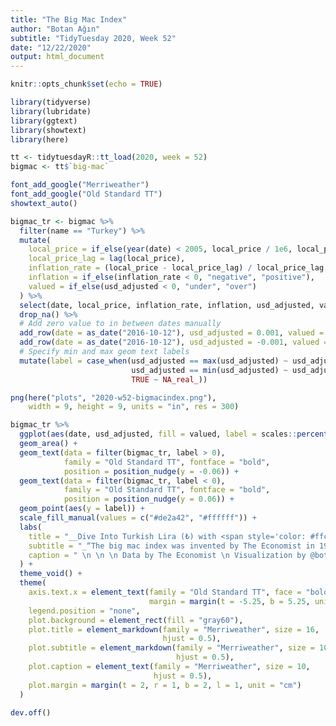 ```yaml
---
title: "The Big Mac Index"
author: "Botan Ağın"
subtitle: "TidyTuesday 2020, Week 52"
date: "12/22/2020"
output: html_document
---
```


```r
knitr::opts_chunk$set(echo = TRUE)
```

```r
library(tidyverse)
library(lubridate)
library(ggtext)
library(showtext)
library(here)
```

```r
tt <- tidytuesdayR::tt_load(2020, week = 52)
bigmac <- tt$`big-mac`
```

```r
font_add_google("Merriweather")
font_add_google("Old Standard TT")
showtext_auto()
```

```r
bigmac_tr <- bigmac %>% 
  filter(name == "Turkey") %>% 
  mutate(
    local_price = if_else(year(date) < 2005, local_price / 1e6, local_price), 
    local_price_lag = lag(local_price),
    inflation_rate = (local_price - local_price_lag) / local_price_lag * 100,
    inflation = if_else(inflation_rate < 0, "negative", "positive"),
    valued = if_else(usd_adjusted < 0, "under", "over")
  ) %>% 
  select(date, local_price, inflation_rate, inflation, usd_adjusted, valued) %>% 
  drop_na() %>% 
  # Add zero value to in between dates manually
  add_row(date = as_date("2016-10-12"), usd_adjusted = 0.001, valued = "over", .after = 11) %>% 
  add_row(date = as_date("2016-10-12"), usd_adjusted = -0.001, valued = "under", .after = 12) %>% 
  # Specify min and max geom text labels
  mutate(label = case_when(usd_adjusted == max(usd_adjusted) ~ usd_adjusted,
                           usd_adjusted == min(usd_adjusted) ~ usd_adjusted,
                           TRUE ~ NA_real_)) 
```

```r
png(here("plots", "2020-w52-bigmacindex.png"), 
    width = 9, height = 9, units = "in", res = 300)

bigmac_tr %>% 
  ggplot(aes(date, usd_adjusted, fill = valued, label = scales::percent(label))) +
  geom_area() +
  geom_text(data = filter(bigmac_tr, label > 0),
            family = "Old Standard TT", fontface = "bold",
            position = position_nudge(y = -0.06)) +
  geom_text(data = filter(bigmac_tr, label < 0),
            family = "Old Standard TT", fontface = "bold",
            position = position_nudge(y = 0.06)) +
  geom_point(aes(y = label)) +
  scale_fill_manual(values = c("#de2a42", "#ffffff")) +
  labs(
    title = "__Dive Into Turkish Lira (₺) with <span style='color: #ffc72c'>Big Mac</span> Index <br>__",
    subtitle = "_“The big mac index was invented by The Economist in 1986 as a lighthearted guide to whether currencies <br> are at their “correct” level. It is based on the theory of purchasing-power parity (PPP), the notion that <br> in the long run exchange rates should move towards the rate that would equalise the prices of <br> an identical basket of goods and services (in this case, a burger) in any two countries” — The Economist_ <br><br> This graph shows how much the Turkish lira has over/under valued against the US dollar for last decade. <br>",
    caption = " \n \n \n Data by The Economist \n Visualization by @botanagin"
  ) +
  theme_void() +
  theme(
    axis.text.x = element_text(family = "Old Standard TT", face = "bold",
                               margin = margin(t = -5.25, b = 5.25, unit = "cm")),
    legend.position = "none",
    plot.background = element_rect(fill = "gray60"),
    plot.title = element_markdown(family = "Merriweather", size = 16, 
                                  hjust = 0.5),
    plot.subtitle = element_markdown(family = "Merriweather", size = 10, 
                                     hjust = 0.5),
    plot.caption = element_text(family = "Merriweather", size = 10, 
                                hjust = 0.5),
    plot.margin = margin(t = 2, r = 1, b = 2, l = 1, unit = "cm")
  )

dev.off()
```